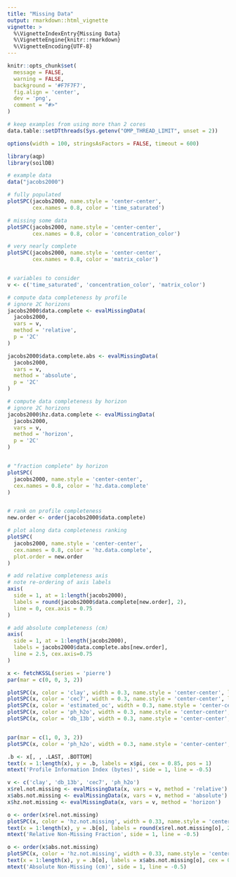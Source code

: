 ```yaml
---
title: "Missing Data"
output: rmarkdown::html_vignette
vignette: >
  %\VignetteIndexEntry{Missing Data}
  %\VignetteEngine{knitr::rmarkdown}
  %\VignetteEncoding{UTF-8}
---
```


```r
knitr::opts_chunk$set(
  message = FALSE,
  warning = FALSE,
  background = '#F7F7F7',
  fig.align = 'center',
  dev = 'png',
  comment = "#>"
)

# keep examples from using more than 2 cores
data.table::setDTthreads(Sys.getenv("OMP_THREAD_LIMIT", unset = 2))

options(width = 100, stringsAsFactors = FALSE, timeout = 600)
```


```r
library(aqp)
library(soilDB)
```



```r
# example data
data("jacobs2000")

# fully populated
plotSPC(jacobs2000, name.style = 'center-center', 
        cex.names = 0.8, color = 'time_saturated')

# missing some data
plotSPC(jacobs2000, name.style = 'center-center', 
        cex.names = 0.8, color = 'concentration_color')

# very nearly complete
plotSPC(jacobs2000, name.style = 'center-center', 
        cex.names = 0.8, color = 'matrix_color')


# variables to consider
v <- c('time_saturated', 'concentration_color', 'matrix_color')

# compute data completeness by profile
# ignore 2C horizons
jacobs2000$data.complete <- evalMissingData(
  jacobs2000, 
  vars = v, 
  method = 'relative',
  p = '2C'
)

jacobs2000$data.complete.abs <- evalMissingData(
  jacobs2000, 
  vars = v, 
  method = 'absolute',
  p = '2C'
)

# compute data completeness by horizon
# ignore 2C horizons
jacobs2000$hz.data.complete <- evalMissingData(
  jacobs2000, 
  vars = v, 
  method = 'horizon',
  p = '2C'
)


# "fraction complete" by horizon
plotSPC(
  jacobs2000, name.style = 'center-center', 
  cex.names = 0.8, color = 'hz.data.complete'
)


# rank on profile completeness
new.order <- order(jacobs2000$data.complete)

# plot along data completeness ranking
plotSPC(
  jacobs2000, name.style = 'center-center', 
  cex.names = 0.8, color = 'hz.data.complete', 
  plot.order = new.order
)

# add relative completeness axis
# note re-ordering of axis labels
axis(
  side = 1, at = 1:length(jacobs2000), 
  labels = round(jacobs2000$data.complete[new.order], 2),
  line = 0, cex.axis = 0.75
)

# add absolute completeness (cm)
axis(
  side = 1, at = 1:length(jacobs2000), 
  labels = jacobs2000$data.complete.abs[new.order],
  line = 2.5, cex.axis=0.75
)
```


```r
x <- fetchKSSL(series = 'pierre')
par(mar = c(0, 0, 3, 2))

plotSPC(x, color = 'clay', width = 0.3, name.style = 'center-center', label = 'pedon_completeness_index')
plotSPC(x, color = 'cec7', width = 0.3, name.style = 'center-center', label = 'pedon_completeness_index')
plotSPC(x, color = 'estimated_oc', width = 0.3, name.style = 'center-center', label = 'pedon_completeness_index')
plotSPC(x, color = 'ph_h2o', width = 0.3, name.style = 'center-center', label = 'pedon_completeness_index')
plotSPC(x, color = 'db_13b', width = 0.3, name.style = 'center-center', label = 'pedon_completeness_index')


par(mar = c(1, 0, 3, 2))
plotSPC(x, color = 'ph_h2o', width = 0.3, name.style = 'center-center', label = 'pedon_completeness_index')

.b <- x[, , .LAST, .BOTTOM]
text(x = 1:length(x), y = .b, labels = x$pi, cex = 0.85, pos = 1)
mtext('Profile Information Index (bytes)', side = 1, line = -0.5)

v <- c('clay', 'db_13b', 'cec7', 'ph_h2o')
x$rel.not.missing <- evalMissingData(x, vars = v, method = 'relative')
x$abs.not.missing <- evalMissingData(x, vars = v, method = 'absolute')
x$hz.not.missing <- evalMissingData(x, vars = v, method = 'horizon')

o <- order(x$rel.not.missing)
plotSPC(x, color = 'hz.not.missing', width = 0.33, name.style = 'center-center', label = 'pedon_completeness_index', plot.order = o)
text(x = 1:length(x), y = .b[o], labels = round(x$rel.not.missing[o], 2), cex = 0.85, pos = 1)
mtext('Relative Non-Missing Fraction', side = 1, line = -0.5)

o <- order(x$abs.not.missing)
plotSPC(x, color = 'hz.not.missing', width = 0.33, name.style = 'center-center', label = 'pedon_completeness_index', plot.order = o)
text(x = 1:length(x), y = .b[o], labels = x$abs.not.missing[o], cex = 0.85, pos = 1)
mtext('Absolute Non-Missing (cm)', side = 1, line = -0.5)

```